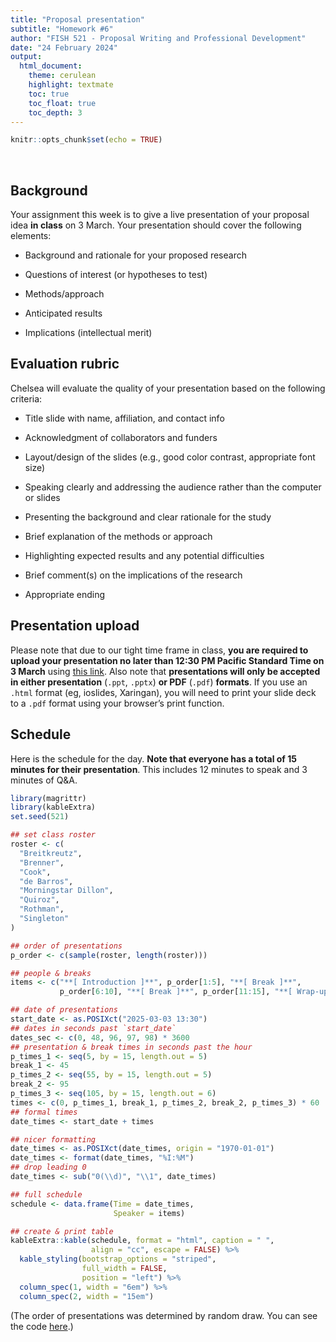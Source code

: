 ```yaml
---
title: "Proposal presentation"
subtitle: "Homework #6"
author: "FISH 521 - Proposal Writing and Professional Development"
date: "24 February 2024"
output:
  html_document:
    theme: cerulean
    highlight: textmate
    toc: true
    toc_float: true
    toc_depth: 3
---
```


```r
knitr::opts_chunk$set(echo = TRUE)
```

<br>

## Background

Your assignment this week is to give a live presentation of your proposal idea **in class** on 3 March. Your presentation should cover the following elements:

* Background and rationale for your proposed research

* Questions of interest (or hypotheses to test)

* Methods/approach

* Anticipated results

* Implications (intellectual merit)


## Evaluation rubric

Chelsea will evaluate the quality of your presentation based on the following criteria:

* Title slide with name, affiliation, and contact info

* Acknowledgment of collaborators and funders

* Layout/design of the slides (e.g., good color contrast, appropriate font size)

* Speaking clearly and addressing the audience rather than the computer or slides

* Presenting the background and clear rationale for the study

* Brief explanation of the methods or approach

* Highlighting expected results and any potential difficulties

* Brief comment(s) on the implications of the research

* Appropriate ending


## Presentation upload

Please note that due to our tight time frame in class, **you are required to upload your presentation no later than 12:30 PM Pacific Standard Time on 3 March** using [this link](https://forms.gle/Buus7mn2sv6bqynP8). Also note that **presentations will only be accepted in either presentation** (`.ppt`, `.pptx`) **or PDF** (`.pdf`) **formats**. If you use an `.html` format (eg, ioslides, Xaringan), you will need to print your slide deck to a `.pdf` format using your browser's print function.


## Schedule

Here is the schedule for the day. **Note that everyone has a total of 15 minutes for their presentation**. This includes 12 minutes to speak and 3 minutes of Q&A.

```r
library(magrittr)
library(kableExtra)
set.seed(521)

## set class roster
roster <- c(
  "Breitkreutz",
  "Brenner",
  "Cook",
  "de Barros",
  "Morningstar Dillon",
  "Quiroz",
  "Rothman",
  "Singleton"
)

## order of presentations
p_order <- c(sample(roster, length(roster)))

## people & breaks
items <- c("**[ Introduction ]**", p_order[1:5], "**[ Break ]**",
           p_order[6:10], "**[ Break ]**", p_order[11:15], "**[ Wrap-up ]**")

## date of presentations
start_date <- as.POSIXct("2025-03-03 13:30")
## dates in seconds past `start_date`
dates_sec <- c(0, 48, 96, 97, 98) * 3600
## presentation & break times in seconds past the hour
p_times_1 <- seq(5, by = 15, length.out = 5)
break_1 <- 45
p_times_2 <- seq(55, by = 15, length.out = 5)
break_2 <- 95
p_times_3 <- seq(105, by = 15, length.out = 6)
times <- c(0, p_times_1, break_1, p_times_2, break_2, p_times_3) * 60
## formal times
date_times <- start_date + times

## nicer formatting
date_times <- as.POSIXct(date_times, origin = "1970-01-01")
date_times <- format(date_times, "%I:%M")
## drop leading 0
date_times <- sub("0(\\d)", "\\1", date_times)

## full schedule
schedule <- data.frame(Time = date_times,
                       Speaker = items)

## create & print table
kableExtra::kable(schedule, format = "html", caption = " ",
                  align = "cc", escape = FALSE) %>%
  kable_styling(bootstrap_options = "striped",
                full_width = FALSE,
                position = "left") %>%
  column_spec(1, width = "6em") %>%
  column_spec(2, width = "15em")
```

(The order of presentations was determined by random draw. You can see the code [here](https://github.com/UW-FISH521/website/blob/main/homework/week_09/hw_07_presentations.Rmd).)



